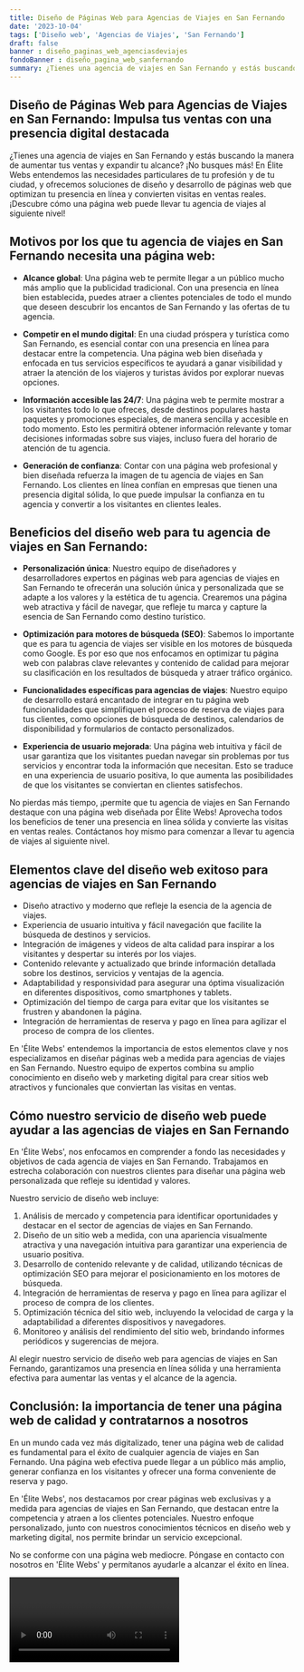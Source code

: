 ```yaml
---
title: Diseño de Páginas Web para Agencias de Viajes en San Fernando
date: '2023-10-04'
tags: ['Diseño web', 'Agencias de Viajes', 'San Fernando']
draft: false
banner : diseño_paginas_web_agenciasdeviajes
fondoBanner : diseño_pagina_web_sanfernando
summary: ¿Tienes una agencia de viajes en San Fernando y estás buscando la manera de aumentar tus ventas y expandir tu alcance? ¡No busques más! En Élite Webs entendemos las necesidades particulares de tu profesión y de tu ciudad, y ofrecemos soluciones de diseño y desarrollo de páginas web que optimizan tu presencia en línea y convierten visitas en ventas reales. ¡Descubre cómo una página web puede llevar tu agencia de viajes al siguiente nivel!
---
```


## **Diseño de Páginas Web para Agencias de Viajes en San Fernando: Impulsa tus ventas con una presencia digital destacada**


¿Tienes una agencia de viajes en San Fernando y estás buscando la manera de aumentar tus ventas y expandir tu alcance? ¡No busques más! En Élite Webs entendemos las necesidades particulares de tu profesión y de tu ciudad, y ofrecemos soluciones de diseño y desarrollo de páginas web que optimizan tu presencia en línea y convierten visitas en ventas reales. ¡Descubre cómo una página web puede llevar tu agencia de viajes al siguiente nivel!

## **Motivos por los que tu agencia de viajes en San Fernando necesita una página web:**

- **Alcance global**: Una página web te permite llegar a un público mucho más amplio que la publicidad tradicional. Con una presencia en línea bien establecida, puedes atraer a clientes potenciales de todo el mundo que deseen descubrir los encantos de San Fernando y las ofertas de tu agencia.

- **Competir en el mundo digital**: En una ciudad próspera y turística como San Fernando, es esencial contar con una presencia en línea para destacar entre la competencia. Una página web bien diseñada y enfocada en tus servicios específicos te ayudará a ganar visibilidad y atraer la atención de los viajeros y turistas ávidos por explorar nuevas opciones.

- **Información accesible las 24/7**: Una página web te permite mostrar a los visitantes todo lo que ofreces, desde destinos populares hasta paquetes y promociones especiales, de manera sencilla y accesible en todo momento. Esto les permitirá obtener información relevante y tomar decisiones informadas sobre sus viajes, incluso fuera del horario de atención de tu agencia.

- **Generación de confianza**: Contar con una página web profesional y bien diseñada refuerza la imagen de tu agencia de viajes en San Fernando. Los clientes en línea confían en empresas que tienen una presencia digital sólida, lo que puede impulsar la confianza en tu agencia y convertir a los visitantes en clientes leales.

## **Beneficios del diseño web para tu agencia de viajes en San Fernando:**

- **Personalización única**: Nuestro equipo de diseñadores y desarrolladores expertos en páginas web para agencias de viajes en San Fernando te ofrecerán una solución única y personalizada que se adapte a los valores y la estética de tu agencia. Crearemos una página web atractiva y fácil de navegar, que refleje tu marca y capture la esencia de San Fernando como destino turístico.

- **Optimización para motores de búsqueda (SEO)**: Sabemos lo importante que es para tu agencia de viajes ser visible en los motores de búsqueda como Google. Es por eso que nos enfocamos en optimizar tu página web con palabras clave relevantes y contenido de calidad para mejorar su clasificación en los resultados de búsqueda y atraer tráfico orgánico.

- **Funcionalidades específicas para agencias de viajes**: Nuestro equipo de desarrollo estará encantado de integrar en tu página web funcionalidades que simplifiquen el proceso de reserva de viajes para tus clientes, como opciones de búsqueda de destinos, calendarios de disponibilidad y formularios de contacto personalizados.

- **Experiencia de usuario mejorada**: Una página web intuitiva y fácil de usar garantiza que los visitantes puedan navegar sin problemas por tus servicios y encontrar toda la información que necesitan. Esto se traduce en una experiencia de usuario positiva, lo que aumenta las posibilidades de que los visitantes se conviertan en clientes satisfechos.

No pierdas más tiempo, ¡permite que tu agencia de viajes en San Fernando destaque con una página web diseñada por Élite Webs! Aprovecha todos los beneficios de tener una presencia en línea sólida y convierte las visitas en ventas reales. Contáctanos hoy mismo para comenzar a llevar tu agencia de viajes al siguiente nivel.

<GifSeo />

<Cta />

## Elementos clave del diseño web exitoso para agencias de viajes en San Fernando

- Diseño atractivo y moderno que refleje la esencia de la agencia de viajes.
- Experiencia de usuario intuitiva y fácil navegación que facilite la búsqueda de destinos y servicios.
- Integración de imágenes y videos de alta calidad para inspirar a los visitantes y despertar su interés por los viajes.
- Contenido relevante y actualizado que brinde información detallada sobre los destinos, servicios y ventajas de la agencia.
- Adaptabilidad y responsividad para asegurar una óptima visualización en diferentes dispositivos, como smartphones y tablets.
- Optimización del tiempo de carga para evitar que los visitantes se frustren y abandonen la página.
- Integración de herramientas de reserva y pago en línea para agilizar el proceso de compra de los clientes.

En 'Élite Webs' entendemos la importancia de estos elementos clave y nos especializamos en diseñar páginas web a medida para agencias de viajes en San Fernando. Nuestro equipo de expertos combina su amplio conocimiento en diseño web y marketing digital para crear sitios web atractivos y funcionales que conviertan las visitas en ventas.

## Cómo nuestro servicio de diseño web puede ayudar a las agencias de viajes en San Fernando

En 'Élite Webs', nos enfocamos en comprender a fondo las necesidades y objetivos de cada agencia de viajes en San Fernando. Trabajamos en estrecha colaboración con nuestros clientes para diseñar una página web personalizada que refleje su identidad y valores.

Nuestro servicio de diseño web incluye:

1. Análisis de mercado y competencia para identificar oportunidades y destacar en el sector de agencias de viajes en San Fernando.
2. Diseño de un sitio web a medida, con una apariencia visualmente atractiva y una navegación intuitiva para garantizar una experiencia de usuario positiva.
3. Desarrollo de contenido relevante y de calidad, utilizando técnicas de optimización SEO para mejorar el posicionamiento en los motores de búsqueda.
4. Integración de herramientas de reserva y pago en línea para agilizar el proceso de compra de los clientes.
5. Optimización técnica del sitio web, incluyendo la velocidad de carga y la adaptabilidad a diferentes dispositivos y navegadores.
6. Monitoreo y análisis del rendimiento del sitio web, brindando informes periódicos y sugerencias de mejora.

Al elegir nuestro servicio de diseño web para agencias de viajes en San Fernando, garantizamos una presencia en línea sólida y una herramienta efectiva para aumentar las ventas y el alcance de la agencia.

## Conclusión: la importancia de tener una página web de calidad y contratarnos a nosotros

En un mundo cada vez más digitalizado, tener una página web de calidad es fundamental para el éxito de cualquier agencia de viajes en San Fernando. Una página web efectiva puede llegar a un público más amplio, generar confianza en los visitantes y ofrecer una forma conveniente de reserva y pago.

En 'Élite Webs', nos destacamos por crear páginas web exclusivas y a medida para agencias de viajes en San Fernando, que destacan entre la competencia y atraen a los clientes potenciales. Nuestro enfoque personalizado, junto con nuestros conocimientos técnicos en diseño web y marketing digital, nos permite brindar un servicio excepcional.

No se conforme con una página web mediocre. Póngase en contacto con nosotros en 'Élite Webs' y permítanos ayudarle a alcanzar el éxito en línea.

<Video />

<CtaBot job='Agencias de Viajes' city='San Fernando'/>

<Gmaps query='San Fernando+españa+maps' />